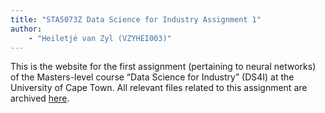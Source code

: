 ```yaml
---
title: "STA5073Z Data Science for Industry Assignment 1"
author: 
    - "Heiletjé van Zyl (VZYHEI003)"
---
```


This is the website for the first assignment (pertaining to neural networks) of the Masters-level course "Data Science for Industry" (DS4I) at the University of Cape Town. All relevant files related to this assignment are archived [here](https://github.com/Jared-T/ds4i-assignment2-code). 



